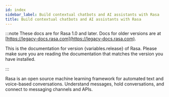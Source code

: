 ```yaml
---
id: index
sidebar_label: Build contextual chatbots and AI assistants with Rasa
title: Build contextual chatbots and AI assistants with Rasa
---
```


:::note
These docs are for Rasa 1.0 and later. Docs for older versions are at [https://legacy-docs.rasa.com](https://legacy-docs.rasa.com).

<p>This is the documentation for version {variables.release} of Rasa. Please make sure you are reading the documentation
that matches the version you have installed.</p>

:::

Rasa is an open source machine learning framework for automated text and voice-based conversations.
Understand messages, hold conversations, and connect to messaging channels and APIs.
